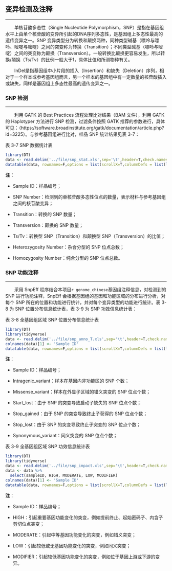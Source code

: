 ## 变异检测及注释

***

&emsp;&emsp;单核苷酸多态性（Single Nucleotide Polymorphism，SNP）是指在基因组水平上由单个核苷酸的变异所引起的DNA序列多态性，是基因组上多态性最高的遗传变异之一。SNP 变异类型分为转换和颠换两种，同种类型碱基（嘌呤与嘌呤、嘧啶与嘧啶）之间的突变称为转换（Transition）；不同类型碱基（嘌呤与嘧啶）之间的突变称为颠换（Transversion）。一般转换比颠换更容易发生，所以转换/颠换（Ts/Tv）的比例一般大于1，具体比值和所测物种有关。

&emsp;&emsp;InDel是指基因组中小片段的插入（Insertion）和缺失（Deletion）序列，相对于一个样本或参考基因组而言，另一个样本的基因组中有一定数量的核苷酸插入或缺失，同样是基因组上多态性最高的遗传变异之一。

### SNP 检测

***

&emsp;&emsp;利用 GATK 的 Best Practices 流程处理比对结果（BAM 文件），利用 GATK 的 Haplotyper 方法进行 SNP 检测，过滤条件按照 GATK 推荐的参数进行，具体可见：（https://software.broadinstitute.org/gatk/documentation/article.php?id=3225）。与参考基因组进行比对，样品 SNP 统计结果见表 3-7：

<p class='mark'>表 3-7 SNP 数据统计表</p>

```r
library(DT)
data <- read.delim('../file/snp_stat.xls',sep='\t',header=T,check.names = F)
datatable(data, rownames=F,options = list(scrollX=T,columnDefs = list(list(className = 'dt-center',targets='_all'))))
```

<p class='mark1'>**注：** </p>

- <p class="mark1">Sample ID：样品编号；</p>

- <p class='mark1'>SNP Number：检测到的单核苷酸多态性位点的数量，表示材料与参考基因组之间的核苷酸变异；</p>

- <p class='mark1'>Transition：转换的 SNP 数量；</p>

- <p class='mark1'>Transversion：颠换的 SNP 数量；</p>

- <p class='mark1'>Ts/Tv：转换型 SNP（Transition）和颠换型 SNP（Transversion）的比值；</p>

- <p class='mark1'>Heterozygosity Number：杂合分型的 SNP 位点总数；</p>

- <p class='mark1'>Homozygosity Number：纯合分型的 SNP 位点总数。</p>


### SNP 功能注释

***

&emsp;&emsp;采用 SnpEff 程序结合本项目`r genome_chinese`基因组注释信息，对检测到的 SNP 进行功能注释，SnpEff 会根据基因组的基因和功能区域的分布进行分析，对每个 SNP 所在的位置和功能进行统计，并对每个变异类型的功能进行统计。表 3-8 为 SNP 位置分布信息统计表，表 3-9 为 SNP 功效信息统计表：

<p class="mark">表 3-8 全基因组区域 SNP 位置分布信息统计表</p>

```r
library(DT)
library(tidyverse)
data <- read.delim('../file/snp_anno_T.xls',sep='\t',header=T,check.names = F)
colnames(data)[1] <- 'Sample ID'
datatable(data, rownames=F,options = list(scrollX=T,columnDefs = list(list(className = 'dt-center',targets='_all'))))
```

<p class="mark1">**注**：</p>

- <p class="mark1">Sample ID：样品编号；</p>

- <p class="mark1">Intragenic_variant：样本在基因内非功能区的 SNP 个数；</p>

- <p class="mark1">Missense_variant：样本在外显子区域的错义突变的 SNP 位点个数；</p>

- <p class="mark1">Start_lost：由于 SNP 的突变导致启动子缺失的 SNP 位点个数；</p>

- <p class="mark1">Stop_gained：由于 SNP 的突变导致终止子获得的 SNP 位点个数；</p>

- <p class="mark1">Stop_lost：由于 SNP 的突变导致终止子突变的 SNP 位点个数；</p>

- <p class="mark1">Synonymous_variant：同义突变的 SNP 位点个数；</p>

<p class="mark">表 3-9 全基因组区域 SNP 功效信息统计表</p>

```r
library(DT)
library(tidyverse)
data <- read.delim('../file/snp_impact.xls',sep='\t',header=T,check.names = F)
data <- data %>%
  select(sampleID, HIGH, MODERATE, LOW, MODIFIER)
colnames(data)[1] <- 'Sample ID'
datatable(data, rownames=F,options = list(scrollX=T,columnDefs = list(list(className = 'dt-center',targets='_all'))))
```

<p class="mark1">**注**：</p>

- <p class="mark1">Sample ID：样品编号；</p>

- <p class="mark1">HIGH：引起重要基因功能变化的突变，例如提前终止、起始密码子、内含子剪切位点突变；</p>

- <p class="mark1">MODERATE：引起中等基因功能变化的突变，例如错义突变；</p>

- <p class="mark1">LOW：引起较低或无基因功能变化的突变，例如同义突变；</p>

- <p class="mark1">MODIFIER：引起较低基因功能变化的突变，例如位于基因上游或下游的变异。</p>

